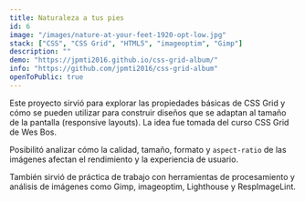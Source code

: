 ```yaml
---
title: Naturaleza a tus pies
id: 6
image: "/images/nature-at-your-feet-1920-opt-low.jpg"
stack: ["CSS", "CSS Grid", "HTML5", "imageoptim", "Gimp"]
description: ""
demo: "https://jpmti2016.github.io/css-grid-album/"
info: "https://github.com/jpmti2016/css-grid-album"
openToPublic: true
---
```


Este proyecto sirvió para explorar las propiedades básicas de CSS Grid y cómo se pueden utilizar para construir diseños que se adaptan al
tamaño de la pantalla (responsive layouts). La idea fue tomada del curso CSS Grid de Wes Bos.

Posibilitó analizar cómo la calidad, tamaño, formato y `aspect-ratio` de las imágenes afectan el rendimiento y la experiencia de usuario.

También sirvió de práctica de trabajo con herramientas de procesamiento y análisis de imágenes como Gimp, imageoptim, Lighthouse y
RespImageLint.
